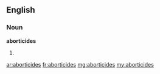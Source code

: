 ==English==

===Noun===
'''aborticides'''

# {{plural of|[[aborticide]]}}

[[ar:aborticides]]
[[fr:aborticides]]
[[mg:aborticides]]
[[my:aborticides]]
